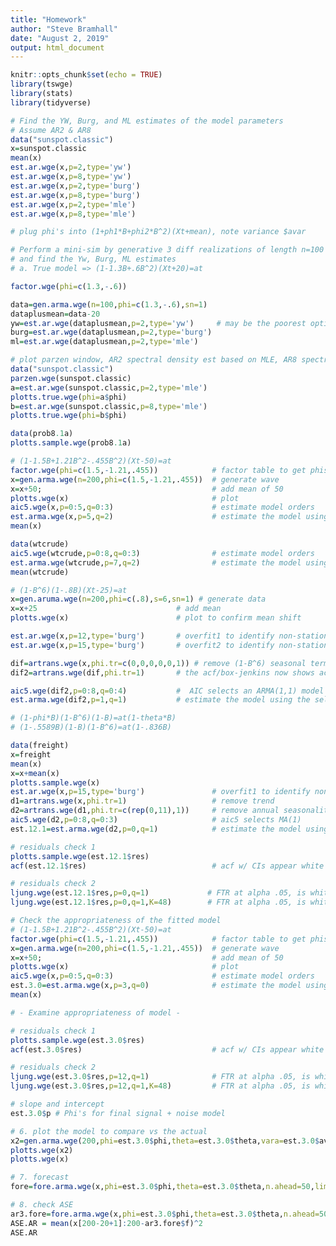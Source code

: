 ```yaml
---
title: "Homework"
author: "Steve Bramhall"
date: "August 2, 2019"
output: html_document
---
```



```r
knitr::opts_chunk$set(echo = TRUE)
library(tswge)
library(stats)
library(tidyverse)
```

```r
# Find the YW, Burg, and ML estimates of the model parameters
# Assume AR2 & AR8
data("sunspot.classic")
x=sunspot.classic
mean(x)
est.ar.wge(x,p=2,type='yw')
est.ar.wge(x,p=8,type='yw')
est.ar.wge(x,p=2,type='burg')
est.ar.wge(x,p=8,type='burg')
est.ar.wge(x,p=2,type='mle')
est.ar.wge(x,p=8,type='mle')

# plug phi's into (1+ph1*B+phi2*B^2)(Xt+mean), note variance $avar

```

```r
# Perform a mini-sim by generative 3 diff realizations of length n=100
# and find the Yw, Burg, ML estimates
# a. True model => (1-1.3B+.6B^2)(Xt+20)=at

factor.wge(phi=c(1.3,-.6))

data=gen.arma.wge(n=100,phi=c(1.3,-.6),sn=1)
dataplusmean=data-20
yw=est.ar.wge(dataplusmean,p=2,type='yw')     # may be the poorest option finding only 1 factor vs 2
burg=est.ar.wge(dataplusmean,p=2,type='burg')
ml=est.ar.wge(dataplusmean,p=2,type='mle')

```

```r
# plot parzen window, AR2 spectral density est based on MLE, AR8 spectral density est based on mle
data("sunspot.classic")
parzen.wge(sunspot.classic)
a=est.ar.wge(sunspot.classic,p=2,type='mle')
plotts.true.wge(phi=a$phi)
b=est.ar.wge(sunspot.classic,p=8,type='mle')
plotts.true.wge(phi=b$phi)
```

```r
data(prob8.1a)
plotts.sample.wge(prob8.1a)

```

```r
# (1-1.5B+1.21B^2-.455B^2)(Xt-50)=at
factor.wge(phi=c(1.5,-1.21,.455))            # factor table to get phis
x=gen.arma.wge(n=200,phi=c(1.5,-1.21,.455))  # generate wave
x=x+50;                                      # add mean of 50
plotts.wge(x)                                # plot
aic5.wge(x,p=0:5,q=0:3)                      # estimate model orders
est.arma.wge(x,p=5,q=2)                      # estimate the model using the selected orders
mean(x)
```

```r
data(wtcrude)
aic5.wge(wtcrude,p=0:8,q=0:3)                # estimate model orders
est.arma.wge(wtcrude,p=7,q=2)                # estimate the model using the selected orders
mean(wtcrude)
```

```r
# (1-B^6)(1-.8B)(Xt-25)=at
x=gen.aruma.wge(n=200,phi=c(.8),s=6,sn=1) # generate data
x=x+25                               # add mean
plotts.wge(x)                        # plot to confirm mean shift

est.ar.wge(x,p=12,type='burg')       # overfit1 to identify non-stationary factors
est.ar.wge(x,p=15,type='burg')       # overfit2 to identify non-stationary factors, 2nd time to confirm

dif=artrans.wge(x,phi.tr=c(0,0,0,0,0,1)) # remove (1-B^6) seasonal term
dif2=artrans.wge(dif,phi.tr=1)       # the acf/box-jenkins now shows acfs closer to white noise because the wandering is removed

aic5.wge(dif2,p=0:8,q=0:4)           #  AIC selects an ARMA(1,1) model
est.arma.wge(dif2,p=1,q=1)           # estimate the model using the selected orders

# (1-phi*B)(1-B^6)(1-B)=at(1-theta*B)
# (1-.5589B)(1-B)(1-B^6)=at(1-.836B)

```

```r
data(freight)
x=freight
mean(x)
x=x+mean(x)
plotts.sample.wge(x)
est.ar.wge(x,p=15,type='burg')               # overfit1 to identify non-stationary factors
d1=artrans.wge(x,phi.tr=1)                   # remove trend
d2=artrans.wge(d1,phi.tr=c(rep(0,11),1))     # remove annual seasonality
aic5.wge(d2,p=0:8,q=0:3)                     # aic5 selects MA(1)
est.12.1=est.arma.wge(d2,p=0,q=1)            # estimate the model using the selected orders

# residuals check 1
plotts.sample.wge(est.12.1$res)
acf(est.12.1$res)                            # acf w/ CIs appear white

# residuals check 2
ljung.wge(est.12.1$res,p=0,q=1)             # FTR at alpha .05, is white
ljung.wge(est.12.1$res,p=0,q=1,K=48)        # FTR at alpha .05, is white
```

```r
# Check the appropriateness of the fitted model
# (1-1.5B+1.21B^2-.455B^2)(Xt-50)=at
factor.wge(phi=c(1.5,-1.21,.455))            # factor table to get phis
x=gen.arma.wge(n=200,phi=c(1.5,-1.21,.455))  # generate wave
x=x+50;                                      # add mean of 50
plotts.wge(x)                                # plot
aic5.wge(x,p=0:5,q=0:3)                      # estimate model orders
est.3.0=est.arma.wge(x,p=3,q=0)              # estimate the model using the selected orders
mean(x)

# - Examine appropriateness of model -

# residuals check 1
plotts.sample.wge(est.3.0$res)
acf(est.3.0$res)                             # acf w/ CIs appear white

# residuals check 2
ljung.wge(est.3.0$res,p=12,q=1)              # FTR at alpha .05, is white
ljung.wge(est.3.0$res,p=12,q=1,K=48)         # FTR at alpha .05, is white

# slope and intercept
est.3.0$p # Phi's for final signal + noise model

# 6. plot the model to compare vs the actual
x2=gen.arma.wge(200,phi=est.3.0$phi,theta=est.3.0$theta,vara=est.3.0$avar)
plotts.wge(x2)
plotts.wge(x)

# 7. forecast 
fore=fore.arma.wge(x,phi=est.3.0$phi,theta=est.3.0$theta,n.ahead=50,limits=T,lastn=F)

# 8. check ASE
ar3.fore=fore.arma.wge(x,phi=est.3.0$phi,theta=est.3.0$theta,n.ahead=50,limits=F,lastn=T)
ASE.AR = mean(x[200-20+1]:200-ar3.fore$f)^2
ASE.AR
```



